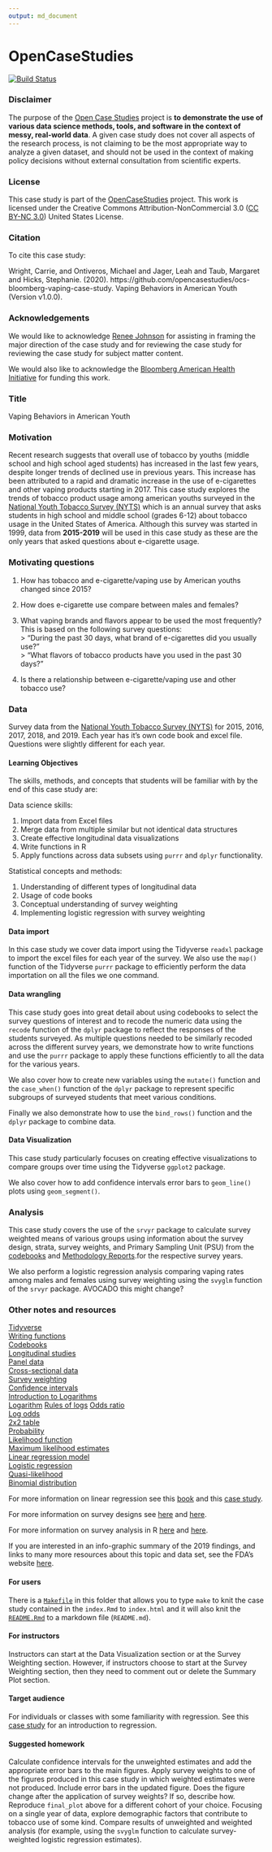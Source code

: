 ```yaml
---
output: md_document
---
```


<!-- README.md is generated from README.Rmd. Please edit that file -->

# OpenCaseStudies

[![Build Status](https://travis-ci.org/opencasestudies/ocs-bloomberg-vaping-case-study.svg?branch=master)](https://travis-ci.org/opencasestudies/ocs-bloomberg-vaping-case-study)

### Disclaimer 

The purpose of the [Open Case
Studies](https://opencasestudies.github.io) project is **to demonstrate
the use of various data science methods, tools, and software in the
context of messy, real-world data**. A given case study does not cover
all aspects of the research process, is not claiming to be the most
appropriate way to analyze a given dataset, and should not be used in
the context of making policy decisions without external consultation
from scientific experts.

### License 

This case study is part of the [OpenCaseStudies](https://opencasestudies.github.io) project. 
This work is licensed under the Creative Commons Attribution-NonCommercial 3.0 ([CC BY-NC 3.0](https://creativecommons.org/licenses/by-nc/3.0/us/)) United States License.

### Citation 

To cite this case study:

Wright, Carrie, and Ontiveros, Michael and Jager, Leah and Taub, Margaret and Hicks, Stephanie. (2020). https://github.com/opencasestudies/ocs-bloomberg-vaping-case-study. Vaping Behaviors in American Youth (Version v1.0.0).

### Acknowledgements

We would like to acknowledge [Renee Johnson](https://www.jhsph.edu/faculty/directory/profile/2848/renee-m-johnson) for assisting in framing the major direction of the case study and for reviewing the case study for reviewing the case study for subject matter content.

We would also like to acknowledge the [Bloomberg American Health Initiative](https://americanhealth.jhu.edu/) for funding this work. 

### Title 

Vaping Behaviors in American Youth

### Motivation 

Recent research suggests that overall use of tobacco by youths (middle school and high school aged students) has increased in the last few years, despite longer trends of declined use in previous years. This increase has been attributed to a rapid and dramatic increase in the use of e-cigarettes and other vaping products starting in 2017. This case study explores the trends of tobacco product usage among american youths surveyed in the [National Youth Tobacco Survey (NYTS)](https://www.cdc.gov/tobacco/data_statistics/surveys/nyts/index.htm){target="_blank"} which is an annual survey that asks students in high school and middle school (grades 6-12) about tobacco usage in the United States of America. Although this survey was started in 1999, data from **2015-2019** will be used in this case study as these are the only years that asked questions about e-cigarette usage.

### Motivating questions

1) How has tobacco and e-cigarette/vaping use by American youths changed since 2015?
2) How does e-cigarette use compare between males and females?
3) What vaping brands and flavors appear to be used the most frequently?  
This is based on the following survey questions:   
> "During the past 30 days, what brand of e-cigarettes did you usually use?"   
> "What flavors of tobacco products have you used in the past
30 days?" 

4) Is there a relationship between e-cigarette/vaping use and other tobacco use?

### Data   

Survey data from the [National Youth Tobacco Survey (NYTS)](https://www.cdc.gov/tobacco/data_statistics/surveys/nyts/index.htm){target="_blank"} for 2015, 2016, 2017, 2018, and 2019. Each year has it's own code book and excel file. Questions were slightly different for each year. 

#### Learning Objectives

The skills, methods, and concepts that students will be familiar with by the end of this case study are:

Data science skills:

1. Import data from Excel files
2. Merge data from multiple similar but not identical data structures
3. Create effective longitudinal data visualizations
4. Write functions in R
5. Apply functions across data subsets using `purrr` and `dplyr` functionality.

Statistical concepts and methods:

1. Understanding of different types of longitudinal data 
2. Usage of code books
3. Conceptual understanding of survey weighting
4. Implementing logistic regression with survey weighting


#### Data import 

In this case study we cover data import using the Tidyverse `readxl` package to import the excel files for each year of the survey. We also use the `map()` function of the Tidyverse `purrr` package to efficiently perform the data importation on all the files we one command.

#### Data wrangling

This case study goes into great detail about using codebooks to select the survey questions of interest and to recode the numeric data using the `recode` function of the `dplyr` package to reflect the responses of the students surveyed. As multiple questions needed to be similarly recoded across the different survey years, we demonstrate how to write functions and use the `purrr` package to apply these functions efficiently to all the data for the various years. 

We also cover how to create new variables using the `mutate()` function and the `case_when()` function of the `dplyr` package to represent specific subgroups of surveyed students that meet various conditions.

Finally we also demonstrate how to use the `bind_rows()` function and the `dplyr` package to combine data.

#### Data Visualization

This case study particularly focuses on creating effective visualizations to compare groups over time using the Tidyverse `ggplot2` package. 

We also cover how to add confidence intervals error bars to `geom_line()` plots using `geom_segment()`.

### Analysis

This case study covers the use of the `srvyr` package to calculate survey weighted means of various groups using information about the survey design, strata, survey weights, and Primary Sampling Unit (PSU) from the [codebooks](https://www.cdc.gov/tobacco/data_statistics/surveys/nyts/index.htm){target="_blank"} and [Methodology Reports](./docs/2019-nyts-dataset-and-codebook-microsoft-excel/2019-nyts-methodology-report-p.pdf){target="_blank"}.for the respective survey years.

We also perform a logistic regression analysis comparing vaping rates among males and females using survey weighting using the `svyglm` function of the `srvyr` package. AVOCADO this might change?

### Other notes and resources 

[Tidyverse](https://www.tidyverse.org/){target="_blank"}  
[Writing functions](https://r4ds.had.co.nz/functions.html){target="_blank"}   
[Codebooks](https://www.lib.ncsu.edu/data/icpsrfaq#whatare){target="_blank"}  
[Longitudinal studies](https://www.bmj.com/about-bmj/resources-readers/publications/epidemiology-uninitiated/7-longitudinal-studies){target="_blank"}   
[Panel data](https://en.wikipedia.org/wiki/Panel_data){target="_blank"}    
[Cross-sectional data](https://en.wikipedia.org/wiki/Cross-sectional_data){target="_blank"}    
[Survey weighting](http://www.applied-survey-methods.com/weight.html){target="_blank"}  
[Confidence intervals](https://en.wikipedia.org/wiki/Confidence_interval){target="_blank"}   
[Introduction to Logarithms](https://www.mathsisfun.com/algebra/logarithms.html){target="_blank"}   
[Logarithm](https://en.wikipedia.org/wiki/Logarithm){target="_blank"} 
[Rules of logs](https://www.rapidtables.com/math/algebra/Logarithm.html#log-rules){target="_blank"} [Odds ratio](https://en.wikipedia.org/wiki/Odds_ratio){target="_blank"}    
[Log odds](https://en.wikipedia.org/wiki/Logit){target="_blank"}   
[2x2 table](https://en.wikipedia.org/wiki/Contingency_table){target="_blank"}  
[Probability](https://en.wikipedia.org/wiki/Probability){target="_blank"}   
[Likelihood function](https://en.wikipedia.org/wiki/Likelihood_function){target="_blank"}   
[Maximum likelihood estimates](https://en.wikipedia.org/wiki/Maximum_likelihood_estimation){target="_blank"}   
[Linear regression model](https://en.wikipedia.org/wiki/Linear_regression){target="_blank"}   
[Logistic regression](https://en.wikipedia.org/wiki/Logistic_regression){target="_blank"}   
[Quasi-likelihood](https://en.wikipedia.org/wiki/Quasi-likelihood){target="_blank"}   
[Binomial distribution](https://en.wikipedia.org/wiki/Binomial_distribution){target="_blank"}   

For more information on linear regression see this [book](https://rafalab.github.io/dsbook/linear-models.html#linear-regression-in-the-tidyverse){target="_blank"} and this [case study](https://opencasestudies.github.io/ocs-bp-diet/){target="_blank"}.

For more information on survey designs see [here](http://www.asasrms.org/Proceedings/y2008/Files/301835.pdf){target="_blank"} and [here](http://ocw.jhsph.edu/courses/StatMethodsForSampleSurveys/PDFs/Lecture5.pdf){target="_blank"}.  

For more information on survey analysis in R [here](https://r-survey.r-forge.r-project.org/survey/exmample-lonely.html){target="_blank"} and [here](http://r-survey.r-forge.r-project.org/survey/html/surveyoptions.html){target="_blank"}.   

If you are interested in an info-graphic summary of the 2019 findings, and links to many more resources about this topic and data set, see the FDA's website [here](https://www.fda.gov/tobacco-products/youth-and-tobacco/youth-tobacco-use-results-national-youth-tobacco-survey){target="_blank"}.

#### For users 

There is a [`Makefile`](Makefile) in this folder that allows you to type `make` to knit the case study contained in the `index.Rmd` to `index.html` and it will also knit the [`README.Rmd`](README.Rmd) to a markdown file (`README.md`). 

#### For instructors
Instructors can start at the Data Visualization section or at the Survey Weighting section. However, if instructors choose to start at the Survey Weighting section, then they need to comment out or delete the Summary Plot section.

#### Target audience 

For individuals or classes with some familiarity with regression. See this [case study](https://opencasestudies.github.io/ocs-bp-diet/){target="_blank"} for an introduction to regression. 

#### Suggested homework

Calculate confidence intervals for the unweighted estimates and add the appropriate error bars to the main figures. 
Apply survey weights to one of the figures produced in this case study in which weighted estimates were not produced. Include error bars in the updated figure. 
    Does the figure change after the application of survey weights? 
    If so, describe how.  
Reproduce `final_plot` above for a different cohort of your choice. 
Focusing on a single year of data, explore demographic factors that contribute to tobacco use of some kind. Compare results of unweighted and weighted analysis (for example, using the `svyglm` function to calculate survey-weighted logistic regression estimates). 

